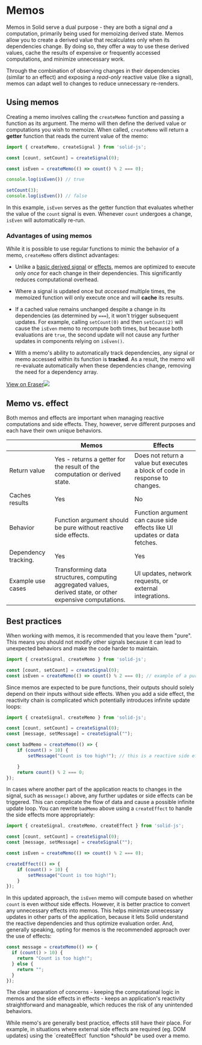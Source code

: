 
# Memos

Memos in Solid serve a dual purpose - they are both a signal *and* a computation, primarily being used for memoizing derived state. 
Memos allow you to create a derived value that recalculates only when its dependencies change. 
By doing so, they offer a way to use these derived values, cache the results of expensive or frequently accessed computations, and minimize unnecessary work. 

Through the combination of observing changes in their dependencies (similar to an effect) and exposing a *read-only* reactive value (like a signal), memos can adapt well to changes to reduce unnecessary re-renders.

## Using memos

Creating a memo involves calling the `createMemo` function and passing a function as its argument.
The memo will then define the derived value or computations you wish to memoize. 
When called, `createMemo` will return a **getter** function that reads the current value of the memo:

```jsx
import { createMemo, createSignal } from 'solid-js';

const [count, setCount] = createSignal(0);

const isEven = createMemo(() => count() % 2 === 0);

console.log(isEven()) // true

setCount(3);
console.log(isEven()) // false
```

In this example, `isEven` serves as the getter function that evaluates whether the value of the `count` signal is even.
Whenever `count` undergoes a change, `isEven` will automatically re-run.

### Advantages of using memos

While it is possible to use regular functions to mimic the behavior of a memo, `createMemo` offers distinct advantages:

- Unlike a [basic derived signal](/concepts/derived-values/derived-signals) or [effects](/concepts/effects), memos are optimized to execute only _once_ for each change in their dependencies.
This significantly reduces computational overhead.

- Where a signal is updated once but *accessed* multiple times, the memoized function will only execute once and will **cache** its results.

- If a cached value remains unchanged despite a change in its dependencies (as determined by `===`), it won't trigger subsequent updates. 
For example, calling `setCount(0)` and then `setCount(2)` will cause the `isEven` memo to recompute both times, but because both evaluations are `true`, the second update will not cause any further updates in components relying on `isEven()`.

- With a memo's ability to automatically track dependencies, any signal or memo accessed within its function is **tracked**. 
As a result, the memo will re-evaluate automatically when these dependencies change, removing the need for a dependency array.

[View on Eraser![](https://app.eraser.io/workspace/maDvFw5OryuPJOwSLyK9/preview?elements=ACJTLvgPnReEQszYSUwoLw&type=embed)](https://app.eraser.io/workspace/maDvFw5OryuPJOwSLyK9?elements=ACJTLvgPnReEQszYSUwoLw)

## Memo vs. effect

Both memos and effects are important when managing reactive computations and side effects.
They, however, serve different purposes and each have their own unique behaviors.

| | Memos  | Effects   |
|-|--------|-----------|
| Return value  | Yes - returns a getter for the result of the computation or derived state. | Does not return a value but executes a block of code in response to changes. |
| Caches results | Yes | No |
| Behavior | Function argument should be pure without reactive side effects. | Function argument can cause side effects like UI updates or data fetches. |
| Dependency tracking. | Yes | Yes |
| Example use cases | Transforming data structures, computing aggregated values, derived state, or other expensive computations. | UI updates, network requests, or external integrations. |

## Best practices

When working with memos, it is recommended that you leave them "pure". 
This means you should not modify other signals because it can lead to unexpected behaviors and make the code harder to maintain. 

```jsx
import { createSignal, createMemo } from 'solid-js';

const [count, setCount] = createSignal(0);
const isEven = createMemo(() => count() % 2 === 0); // example of a pure function
```

Since memos are expected to be pure functions, their outputs should solely depend on their inputs without side effects. 
When you add a side effect, the reactivity chain is complicated which potentially introduces infinite update loops:

```jsx
import { createSignal, createMemo } from 'solid-js';

const [count, setCount] = createSignal(0);
const [message, setMessage] = createSignal("");

const badMemo = createMemo(() => {
    if (count() > 10) {
        setMessage("Count is too high!"); // this is a reactive side effect

    }
    return count() % 2 === 0;
});
```

In cases where another part of the application reacts to changes in the signal, such as `message()` above, any further updates or side effects can be triggered.
This can complicate the flow of data and cause a possible infinite update loop.
You can rewrite `badMemo` above using a `createEffect` to handle the side effects more appropriately:

```jsx
import { createSignal, createMemo, createEffect } from 'solid-js';

const [count, setCount] = createSignal(0);
const [message, setMessage] = createSignal("");

const isEven = createMemo(() => count() % 2 === 0);

createEffect(() => {
    if (count() > 10) {
        setMessage("Count is too high!");
    }
});
```

In this updated approach, the `isEven` memo will compute based on whether `count` is even *without* side effects.
However, it is better practice to convert any unnecessary effects into memos.
This helps minimize unnecessary updates in other parts of the application, because it lets Solid understand the reactive dependencies and thus optimize evaluation order.
And, generally speaking, opting for memos is the recommended approach over the use of effects:

```jsx
const message = createMemo(() => {
  if (count() > 10) {
    return "Count is too high!";
  } else {
    return "";
  }
});

```

The clear separation of concerns - keeping the computational logic in memos and the side effects in effects - keeps an application's reactivity straightforward and manageable, which reduces the risk of any unintended behaviors.

<Aside>
While memo's are generally best practice, effects still have their place.
For example, in situations where external side effects are required (eg. DOM updates) using the `createEffect` function *should* be used over a memo.
</Aside>